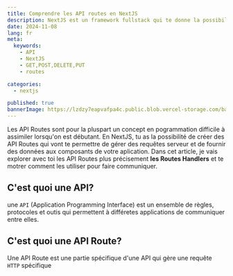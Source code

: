 ```yaml
---
title: Comprendre les API routes en NextJS
description: NextJS est un framework fullstack qui te donne la possibilité de créer des API routes. Mais c'est quoi une API route et comment les utiliser?
date: 2024-11-08
lang: fr
meta:
  keywords:
    - API
    - NextJS
    - GET,POST,DELETE,PUT
    - routes

categories:
  - nextjs

published: true
bannerImage: https://lzdzy7eapvafpa4c.public.blob.vercel-storage.com/bannerPosts/debutant.jpg
---
```


Les API Routes sont pour la pluspart un concept en pogrammation difficile à assimiler lorsqu'on est débutant. En NextJS, tu as la possibilité de créer des API Routes qui vont te
permettre de gérer des requêtes serveur et de fournir des données aux composants de votre aplication.  Dans cet article, je vais explorer avec toi les API Routes 
plus précisement **les Routes Handlers** et te motrer comment les utiliser pour faire communiquer.

## C'est quoi une API?
une <Code>API</Code> (Application Programming Interface) est un ensemble de règles, protocoles et outis qui permettent à différetes applications de communiquer entre elles. 

## C'est quoi une API Route?

Une API Route est une partie spécifique d'une API qui gère une requête <Code>HTTP</Code> spécifique